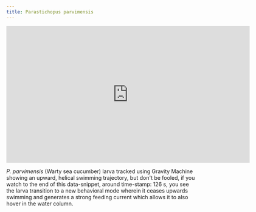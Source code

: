 ```yaml
---
title: Parastichopus parvimensis
---
```


<iframe src="https://player.vimeo.com/video/448181496" width="640" height="360" frameborder="0" allow="autoplay; fullscreen" allowfullscreen></iframe>

*P. parvimensis* (Warty sea cucumber) larva tracked using Gravity Machine showing an upward, helical swimming trajectory, but don't be fooled, if you watch to the end of this data-snippet, around time-stamp: 126 s, you see the larva transition to a new behavioral mode wherein it ceases upwards swimming and generates a strong feeding current which allows it to also hover in the water column. 


